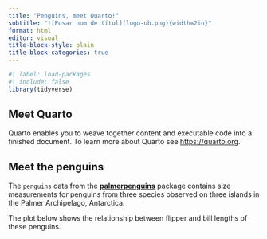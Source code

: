 ```yaml
---
title: "Penguins, meet Quarto!"
subtitle: "![Posar nom de títol](logo-ub.png){width=2in}"
format: html
editor: visual
title-block-style: plain
title-block-categories: true
---
```


```r
#| label: load-packages
#| include: false
library(tidyverse)
```

## Meet Quarto

Quarto enables you to weave together content and executable code into a finished document. To learn more about Quarto see <https://quarto.org>.

## Meet the penguins

The `penguins` data from the [**palmerpenguins**](https://allisonhorst.github.io/palmerpenguins "palmerpenguins R package") package contains size measurements for penguins from three species observed on three islands in the Palmer Archipelago, Antarctica.

The plot below shows the relationship between flipper and bill lengths of these penguins.
